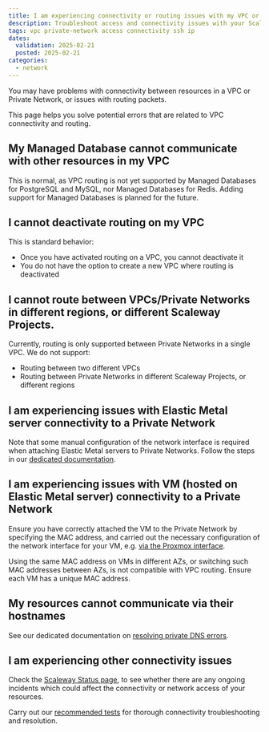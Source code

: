 ```yaml
---
title: I am experiencing connectivity or routing issues with my VPC or Private Network
description: Troubleshoot access and connectivity issues with your Scaleway VPC or Private Network. Learn how to resolve common problems and get your network up and running smoothly.
tags: vpc private-network access connectivity ssh ip
dates:
  validation: 2025-02-21
  posted: 2025-02-21
categories:
  - network
---
```


You may have problems with connectivity between resources in a VPC or Private Network, or issues with routing packets.

This page helps you solve potential errors that are related to VPC connectivity and routing.

## My Managed Database cannot communicate with other resources in my VPC

This is normal, as VPC routing is not yet supported by Managed Databases for PostgreSQL and MySQL, nor Managed Databases for Redis. Adding support for Managed Databases is planned for the future.

## I cannot deactivate routing on my VPC

This is standard behavior:

- Once you have activated routing on a VPC, you cannot deactivate it
- You do not have the option to create a new VPC where routing is deactivated

## I cannot route between VPCs/Private Networks in different regions, or different Scaleway Projects.

Currently, routing is only supported between Private Networks in a single VPC. We do not support:

- Routing between two different VPCs
- Routing between Private Networks in different Scaleway Projects, or different regions

## I am experiencing issues with Elastic Metal server connectivity to a Private Network

Note that some manual configuration of the network interface is required when attaching Elastic Metal servers to Private Networks. Follow the steps in our [dedicated documentation](/elastic-metal/how-to/use-private-networks/#how-to-configure-the-network-interface-on-your-elastic-metal-server-for-private-networks).

## I am experiencing issues with VM (hosted on Elastic Metal server) connectivity to a Private Network

Ensure you have correctly attached the VM to the Private Network by specifying the MAC address, and carried out the necessary configuration of the network interface for your VM, e.g. [via the Proxmox interface](/tutorials/setup-elastic-metal-proxmox-cluster-with-private-networks/#configuring-the-private-network).

<Message type="tip">
Using the same MAC address on VMs in different AZs, or switching such MAC addresses between AZs, is not compatible with VPC routing. Ensure each VM has a unique MAC address.
</Message>

## My resources cannot communicate via their hostnames

See our dedicated documentation on [resolving private DNS errors](/vpc/troubleshooting/pn-name/).

## I am experiencing other connectivity issues

Check the [Scaleway Status page](https://status.scaleway.com/), to see whether there are any ongoing incidents which could affect the connectivity or network access of your resources.

Carry out our [recommended tests](/vpc/troubleshooting/connectivity-tests/) for thorough connectivity troubleshooting and resolution.



